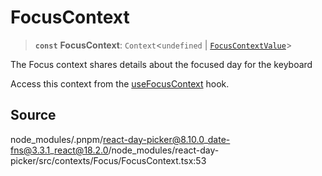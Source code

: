 # FocusContext

<a id="undefined" name="undefined"></a>

> **`const`** **FocusContext**: `Context`\<`undefined` \| [`FocusContextValue`](/docs/api/main/type-aliases/FocusContextValue.md)\>

The Focus context shares details about the focused day for the keyboard

Access this context from the [useFocusContext](/docs/api/main/functions/useFocusContext.md) hook.

## Source

node\_modules/.pnpm/react-day-picker@8.10.0\_date-fns@3.3.1\_react@18.2.0/node\_modules/react-day-picker/src/contexts/Focus/FocusContext.tsx:53
